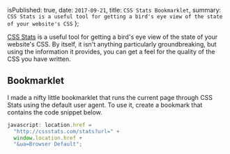 
  isPublished: true,
  date: `2017-09-21`,
  title: `CSS Stats Bookmarklet`,
  summary: `CSS Stats is a useful tool for getting a bird's eye view of the state of your
  website's CSS`
};


[CSS Stats](http://cssstats.com) is a useful tool for getting a bird's eye view of the state of your website's CSS. By itself, it isn't anything particularly groundbreaking, but using the information it provides, you can get a feel for the quality of the CSS you have written.

## Bookmarklet

I made a nifty little bookmarklet that runs the current page through CSS Stats using the default user agent. To use it, create a bookmark that contains the code snippet below.

```javascript
javascript: location.href =
  "http://cssstats.com/stats?url=" +
  window.location.href +
  "&ua=Browser Default";
```
